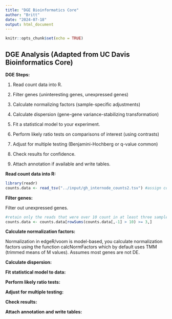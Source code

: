 ```yaml
---
title: "DGE Bioinformatics Core"
author: "Britt"
date: "2024-07-18"
output: html_document
---
```


```r
knitr::opts_chunk$set(echo = TRUE)
```

## DGE Analysis (Adapted from UC Davis Bioinformatics Core)

**DGE Steps:**

1.  Read count data into R.

2.  Filter genes (uninteresting genes, unexpressed genes)

3.  Calculate normalizing factors (sample-specific adjustments)

4.  Calculate dispersion (gene-gene variance-stabilizing transformation)

5.  Fit a statistical model to your experiment.

6.  Perform likely ratio tests on comparisons of interest (using contrasts)

7.  Adjust for multiple testing (Benjamini-Hochberg or q-value common)

8.  Check results for confidence.

9.  Attach annotation if available and write tables.

**Read count data into R:**

```r
library(readr)
counts.data <- read_tsv("../input/gh_internode_counts2.tsv") #assign counts data to an object
```

**Filter genes:**

Filter out unexpressed genes.

```r
#retain only the reads that were over 10 count in at least three samples
counts.data <- counts.data[rowSums(counts.data[,-1] > 10) >= 3,]
```

**Calculate normalization factors:**

Normalization in edgeR/voom is model-based, you calculate normalization factors using the function calcNormFactors which by default uses TMM (trimmed means of M values). Assumes most genes are not DE.

**Calculate dispersion:**

**Fit statistical model to data:**

**Perform likely ratio tests:**

**Adjust for multiple testing:**

**Check results:**

**Attach annotation and write tables:**
